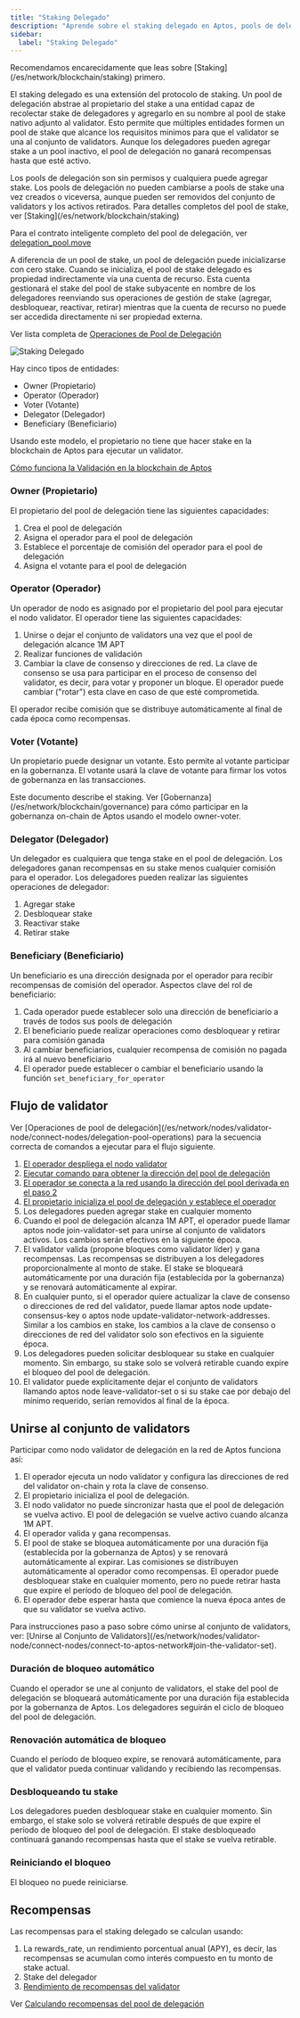 ```yaml
---
title: "Staking Delegado"
description: "Aprende sobre el staking delegado en Aptos, pools de delegación, el modelo owner-operator-voter-delegator, y cómo participar en staking sin ejecutar un validator."
sidebar:
  label: "Staking Delegado"
---
```



<Aside type="note">
  Recomendamos encarecidamente que leas sobre [Staking](/es/network/blockchain/staking) primero.
</Aside>

El staking delegado es una extensión del protocolo de staking. Un pool de delegación abstrae al propietario del stake a una entidad capaz de recolectar stake de delegadores y agregarlo en su nombre al pool de stake nativo adjunto al validator. Esto permite que múltiples entidades formen un pool de stake que alcance los requisitos mínimos para que el validator se una al conjunto de validators. Aunque los delegadores pueden agregar stake a un pool inactivo, el pool de delegación no ganará recompensas hasta que esté activo.

<Aside type="caution">
  Los pools de delegación son sin permisos y cualquiera puede agregar stake. Los pools de delegación
  no pueden cambiarse a pools de stake una vez creados o viceversa, aunque
  pueden ser removidos del conjunto de validators y los activos retirados. Para detalles completos
  del pool de stake, ver [Staking](/es/network/blockchain/staking)
</Aside>

Para el contrato inteligente completo del pool de delegación, ver [delegation\_pool.move](https://github.com/aptos-labs/aptos-core/blob/main/aptos-move/framework/aptos-framework/sources/delegation_pool.move)

A diferencia de un pool de stake, un pool de delegación puede inicializarse con cero stake. Cuando se inicializa, el pool de stake delegado es propiedad indirectamente vía una cuenta de recurso. Esta cuenta gestionará el stake del pool de stake subyacente en nombre de los delegadores reenviando sus operaciones de gestión de stake (agregar, desbloquear, reactivar, retirar) mientras que la cuenta de recurso no puede ser accedida directamente ni ser propiedad externa.

Ver lista completa de [Operaciones de Pool de Delegación](/es/network/nodes/validator-node/connect-nodes/delegation-pool-operations)

![Staking Delegado](~/images/delegated-staking/delegated-staking.png)

Hay cinco tipos de entidades:

- Owner (Propietario)
- Operator (Operador)
- Voter (Votante)
- Delegator (Delegador)
- Beneficiary (Beneficiario)

Usando este modelo, el propietario no tiene que hacer stake en la blockchain de Aptos para ejecutar un validator.

[Cómo funciona la Validación en la blockchain de Aptos](/es/network/blockchain/staking#validation-on-the-aptos-blockchain)

### Owner (Propietario)

El propietario del pool de delegación tiene las siguientes capacidades:

1. Crea el pool de delegación
2. Asigna el operador para el pool de delegación
3. Establece el porcentaje de comisión del operador para el pool de delegación
4. Asigna el votante para el pool de delegación

### Operator (Operador)

Un operador de nodo es asignado por el propietario del pool para ejecutar el nodo validator. El operador tiene las siguientes capacidades:

1. Unirse o dejar el conjunto de validators una vez que el pool de delegación alcance 1M APT
2. Realizar funciones de validación
3. Cambiar la clave de consenso y direcciones de red. La clave de consenso se usa para participar en el proceso de consenso del validator, es decir, para votar y proponer un bloque. El operador puede cambiar ("rotar") esta clave en caso de que esté comprometida.

El operador recibe comisión que se distribuye automáticamente al final de cada época como recompensas.

### Voter (Votante)

Un propietario puede designar un votante. Esto permite al votante participar en la gobernanza. El votante usará la clave de votante para firmar los votos de gobernanza en las transacciones.

<Aside type="note">
  Este documento describe el staking. Ver [Gobernanza](/es/network/blockchain/governance) para cómo
  participar en la gobernanza on-chain de Aptos usando el modelo owner-voter.
</Aside>

### Delegator (Delegador)

Un delegador es cualquiera que tenga stake en el pool de delegación. Los delegadores ganan recompensas en su stake menos cualquier comisión para el operador. Los delegadores pueden realizar las siguientes operaciones de delegador:

1. Agregar stake
2. Desbloquear stake
3. Reactivar stake
4. Retirar stake

### Beneficiary (Beneficiario)

Un beneficiario es una dirección designada por el operador para recibir recompensas de comisión del operador. Aspectos clave del rol de beneficiario:

1. Cada operador puede establecer solo una dirección de beneficiario a través de todos sus pools de delegación
2. El beneficiario puede realizar operaciones como desbloquear y retirar para comisión ganada
3. Al cambiar beneficiarios, cualquier recompensa de comisión no pagada irá al nuevo beneficiario
4. El operador puede establecer o cambiar el beneficiario usando la función `set_beneficiary_for_operator`

## Flujo de validator

<Aside type="note">
  Ver [Operaciones de pool de
  delegación](/es/network/nodes/validator-node/connect-nodes/delegation-pool-operations)
  para la secuencia correcta de comandos a ejecutar para el flujo siguiente.
</Aside>

1. [El operador despliega el nodo validator](/es/network/nodes/validator-node)
2. [Ejecutar comando para obtener la dirección del pool de delegación](/es/network/nodes/validator-node/connect-nodes/delegation-pool-operations#prerequisites)
3. [El operador se conecta a la red usando la dirección del pool derivada en el paso 2](/es/network/nodes/validator-node/connect-nodes/connect-to-aptos-network)
4. [El propietario inicializa el pool de delegación y establece el operador](/es/network/nodes/validator-node/connect-nodes/delegation-pool-operations#initialize-a-delegation-pool)
5. Los delegadores pueden agregar stake en cualquier momento
6. Cuando el pool de delegación alcanza 1M APT, el operador puede llamar aptos node join-validator-set para unirse al conjunto de validators activos. Los cambios serán efectivos en la siguiente época.
7. El validator valida (propone bloques como validator líder) y gana recompensas. Las recompensas se distribuyen a los delegadores proporcionalmente al monto de stake. El stake se bloqueará automáticamente por una duración fija (establecida por la gobernanza) y se renovará automáticamente al expirar.
8. En cualquier punto, si el operador quiere actualizar la clave de consenso o direcciones de red del validator, puede llamar aptos node update-consensus-key o aptos node update-validator-network-addresses. Similar a los cambios en stake, los cambios a la clave de consenso o direcciones de red del validator solo son efectivos en la siguiente época.
9. Los delegadores pueden solicitar desbloquear su stake en cualquier momento. Sin embargo, su stake solo se volverá retirable cuando expire el bloqueo del pool de delegación.
10. El validator puede explícitamente dejar el conjunto de validators llamando aptos node leave-validator-set o si su stake cae por debajo del mínimo requerido, serían removidos al final de la época.

## Unirse al conjunto de validators

Participar como nodo validator de delegación en la red de Aptos funciona así:

1. El operador ejecuta un nodo validator y configura las direcciones de red del validator on-chain y rota la clave de consenso.
2. El propietario inicializa el pool de delegación.
3. El nodo validator no puede sincronizar hasta que el pool de delegación se vuelva activo. El pool de delegación se vuelve activo cuando alcanza 1M APT.
4. El operador valida y gana recompensas.
5. El pool de stake se bloquea automáticamente por una duración fija (establecida por la gobernanza de Aptos) y se renovará automáticamente al expirar. Las comisiones se distribuyen automáticamente al operador como recompensas. El operador puede desbloquear stake en cualquier momento, pero no puede retirar hasta que expire el período de bloqueo del pool de delegación.
6. El operador debe esperar hasta que comience la nueva época antes de que su validator se vuelva activo.

<Aside type="note">
  Para instrucciones paso a paso sobre cómo unirse al conjunto de validators, ver: [Unirse al
  Conjunto de
  Validators](/es/network/nodes/validator-node/connect-nodes/connect-to-aptos-network#join-the-validator-set).
</Aside>

### Duración de bloqueo automático

Cuando el operador se une al conjunto de validators, el stake del pool de delegación se bloqueará automáticamente por una duración fija establecida por la gobernanza de Aptos. Los delegadores seguirán el ciclo de bloqueo del pool de delegación.

### Renovación automática de bloqueo

Cuando el período de bloqueo expire, se renovará automáticamente, para que el validator pueda continuar validando y recibiendo las recompensas.

### Desbloqueando tu stake

Los delegadores pueden desbloquear stake en cualquier momento. Sin embargo, el stake solo se volverá retirable después de que expire el período de bloqueo del pool de delegación. El stake desbloqueado continuará ganando recompensas hasta que el stake se vuelva retirable.

### Reiniciando el bloqueo

El bloqueo no puede reiniciarse.

## Recompensas

Las recompensas para el staking delegado se calculan usando:

1. La rewards\_rate, un rendimiento porcentual anual (APY), es decir, las recompensas se acumulan como interés compuesto en tu monto de stake actual.
2. Stake del delegador
3. [Rendimiento de recompensas del validator](/es/network/blockchain/staking#rewards-formula)

Ver [Calculando recompensas del pool de delegación](/es/network/nodes/validator-node/connect-nodes/delegation-pool-operations#compute-delegation-pool-rewards-earned)
